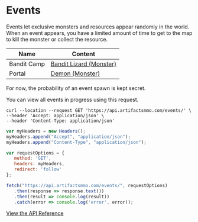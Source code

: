 
# Events

Events let exclusive monsters and resources appear randomly in the world. When an event appears, you have a limited amount of time to get to the map to kill the monster or collect the resource.

| Name            | Content                              |
| ----------------| ---------------------------------- |
| Bandit Camp     |[Bandit Lizard (Monster)](https://artifactsmmo.com/encyclopedia/monsters/bandit_lizard) |
| Portal          |[Demon (Monster)](https://artifactsmmo.com/encyclopedia/monsters/demon)|

For now, the probability of an event spawn is kept secret.

You can view all events in progress using this request. 

```http filename="cURL" copy
curl --location --request GET 'https://api.artifactsmmo.com/events/' \
--header 'Accept: application/json' \
--header 'Content-Type: application/json'
```
```js filename="Javascript" copy
var myHeaders = new Headers();
myHeaders.append("Accept", "application/json");
myHeaders.append("Content-Type", "application/json");

var requestOptions = {
   method: 'GET',
   headers: myHeaders,
   redirect: 'follow'
}; 

fetch("https://api.artifactsmmo.com/events/", requestOptions)
   .then(response => response.text())
   .then(result => console.log(result))
   .catch(error => console.log('error', error));
```

[View the API Reference](https://api.artifactsmmo.com/docs/#/operations/get_all_events_events__get)
